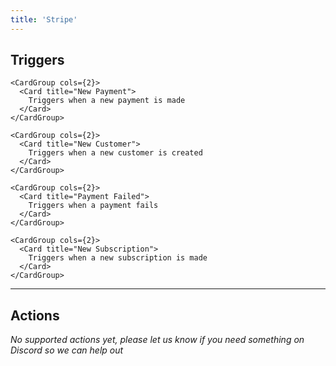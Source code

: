 ```yaml
---
title: 'Stripe'
---
```


## Triggers


    <CardGroup cols={2}>
      <Card title="New Payment">
        Triggers when a new payment is made
      </Card>
    </CardGroup>
    
    <CardGroup cols={2}>
      <Card title="New Customer">
        Triggers when a new customer is created
      </Card>
    </CardGroup>
    
    <CardGroup cols={2}>
      <Card title="Payment Failed">
        Triggers when a payment fails
      </Card>
    </CardGroup>
    
    <CardGroup cols={2}>
      <Card title="New Subscription">
        Triggers when a new subscription is made
      </Card>
    </CardGroup>
    

---

## Actions

*No supported actions yet, please let us know if you need something on Discord so we can help out* 

